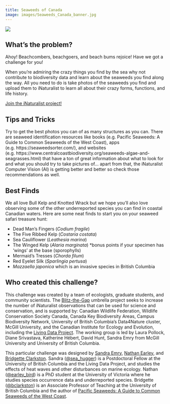 ```yaml
---
title: Seaweeds of Canada
image: images/Seaweeds_Canada_banner.jpg
---
```


![](images/Seaweeds_Canada_banner.jpg){fig-align="center"}

## What's the problem?

Ahoy! Beachcombers, beachgoers, and beach bums rejoice! Have we got a challenge for you!

When you're admiring the crazy things you find by the sea why not contribute to biodiversity data and learn about the seaweeds you find along the way. All you need to do is take photos of the seaweeds you find and upload them to iNaturalist to learn all about their crazy forms, functions, and life history.

[Join the iNaturalist project!](https://inaturalist.ca/projects/blitz-the-gap-seaweeds-of-canada){.btn .btn-primary .btn role="button"}

## **Tips and Tricks**

Try to get the best photos you can of as many structures as you can. There are seaweed identification resources like books (e.g. Pacific Seaweeds: A Guide to Common Seaweeds of the West Coast), apps (e.g. https://seaweedsorter.com/), and websites (e.g. https://www.centralcoastbiodiversity.org/seaweeds-algae-and-seagrasses.html) that have a ton of great information about what to look for and what you should try to take pictures of... apart from that, the iNaturalist Computer Vision (AI) is getting better and better so check those recommendations as well.

## **Best Finds**

We all love Bull Kelp and Knotted Wrack but we hope you'll also love observing some of the other underreported species you can find in coastal Canadian waters. Here are some neat finds to start you on your seaweed safari treasure hunt:

-   Dead Man's Fingers (*Codium fragile*)
-   The Five Ribbed Kelp (*Costaria costata*)
-   Sea Cauliflower (*Leathesia marina*)
-   The Winged Kelp (*Alaria marginata*) \*bonus points if your specimen has 'wings' at the base (sporophylls)
-   Mermaid's Tresses (*Chorda filum*)
-   Red Eyelet Silk (*Sparlingia pertusa*)
-   *Mazzaella japonica* which is an invasive species in British Columbia

## **Who created this challenge?**

This challenge was created by a team of ecologists, graduate students, and community scientists. The [Blitz-the-Gap](https://blitzthegap.org/) umbrella project seeks to increase the number of iNaturalist observations that can be used for science and conservation, and is supported by: Canadian Wildlife Federation, Wildlife Conservation Society Canada, Canada Key Biodiversity Areas, Campus Biodiversity Network, University of British Columbia’s Data4Nature cluster, McGill University, and the Canadian Institute for Ecology and Evolution, including the [Living Data Project](https://www.ciee-icee.ca/ldp.html). The working group is led by Laura Pollock, Diane Srivastava, Katherine Hébert, David Hunt, Sandra Emry from McGill University and University of British Columbia.

This particular challenge was designed by [Sandra Emry](https://sandramemry.weebly.com/), [Nathan Earley](https://www.researchgate.net/profile/Nathan-Earley), and [Bridgette Clarkston](https://botany.ubc.ca/people/bridgette-clarkston/). Sandra ([\@sea_hugger](https://inaturalist.ca/people/8983301)) is a Postdoctoral Fellow at the University of British Columbia and the Living Data Project, and studies the effects of heat waves and other disturbances on marine ecology. Nathan ([\@earley_bird](https://inaturalist.ca/people/507683)) is a PhD student at the University of Victoria where he studies species occurrence data and underreported species. Bridgette ([\@bclarkston](https://inaturalist.ca/people/270478)) is an Associate Professor of Teaching at the University of British Columbia and the author of [Pacific Seaweeds: A Guide to Common Seaweeds of the West Coast](https://harbourpublishing.com/products/9781550177374?srsltid=AfmBOop5ER0Rg_dDP99kM6ygj4Fe1wzSpSA0ggZZ8qZSgdDAVTfTRvRe).

